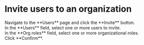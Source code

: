 # Invite users to an organization <Icon name="xpack"/>

<Steps>

<div>
<Nav name="change-org" />
</div>

<div>
<Nav name="console" />
</div>

<div>
Navigate to the **Users** page and click the **Invite** button.
</div>

<div>
<Icon name="popup-window" /> In the **Users** field, select one or more users to invite.
</div>

<div>
<Icon name="popup-window" /> In the **Org roles** field, select one or more organizational roles.
</div>

<div>
<Icon name="popup-window" /> Click **Confirm**.
</div>

</Steps>